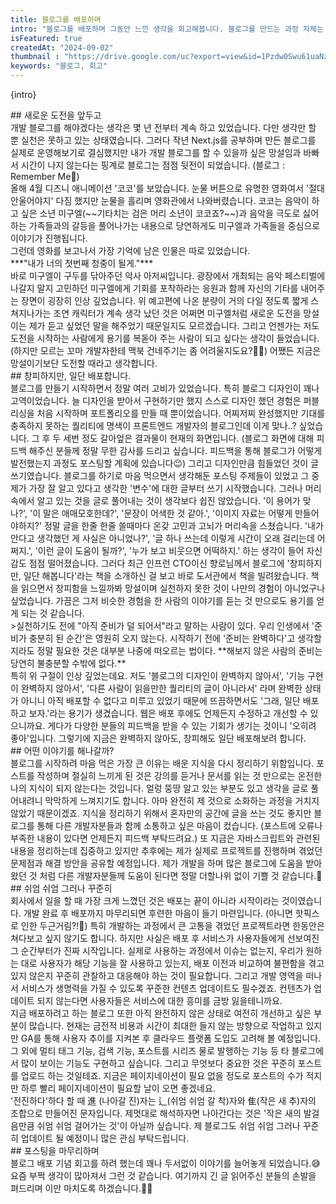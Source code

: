 ```yaml
---
title: 블로그를 배포하며
intro: "블로그를 배포하며 그동안 느낀 생각을 회고해봅니다. 블로그를 만드는 과정 자체는 재밌었지만 막상 배포하는 것은 왜 계속 망설여졌는지, 앞으로 어떻게 블로그를 운영해 나갈 예정인지에 대한 이야기를 해보겠습니다."
isFeatured: true
createdAt: "2024-09-02"
thumbnail : "https://drive.google.com/uc?export=view&id=1Pzdw0Swu61uaNzkDeMVpjnejLY_V3rfc" 
keywords: "블로그, 회고"
---
```

<p>{intro}</p>
<Spacing size="lg" />
## 새로운 도전을 앞두고
<br/>
개발 블로그를 해야겠다는 생각은 몇 년 전부터 계속 하고 있었습니다. 다만 생각만 할 뿐 실천은 못하고 있는 상태였습니다. 그러다 작년 Next.js를 공부하며 만든 블로그를 실제로 운영해보기로 결심했지만 내가 개발 블로그를 할 수 있을까 싶은 망설임과 바빠서 시간이 나지 않는다는 핑계로 블로그는 점점 뒷전이 되었습니다. (블로그 : Remember Me🥹)
<br/>
올해 4월 디즈니 애니메이션 '코코'를 보았습니다. 눈물 버튼으로 유명한 영화여서 '절대 안울어야지' 다짐 했지만 눈물을 흘리며 영화관에서 나와버렸습니다.
코코는 음악이 하고 싶은 소년 미구엘(~~기타치는 검은 머리 소년이 코코죠?~~)과 음악을 극도로 싫어하는 가족들과의 갈등을 풀어나가는 내용으로 당연하게도 미구엘과 가족들을 중심으로 이야기가 진행됩니다. 
<br/>
그런데 영화를 보고나서 가장 기억에 남은 인물은 따로 있었습니다.
<br/>
<YoutubePlayer videoId="OF9Ixfq4BCI" elementId="youtube" start={355}/>
***"내가 너의 첫번째 청중이 될게."***
<br/>
바로 미구엘이 구두를 닦아주던 악사 아저씨입니다. 광장에서 개최되는 음악 페스티벌에 나갈지 말지 고민하던 미구엘에게 기회를 포착하라는 응원과 함께 자신의 기타를 내어주는 장면이 굉장히 인상 깊었습니다. 위 예고편에 나온 분량이 거의 다일 정도록 짧게 스쳐지나가는 조연 캐릭터가 계속 생각 났던 것은 어쩌면 미구엘처럼 새로운 도전을 망설이는 제가 듣고 싶었던 말을 해주었기 때문일지도 모르겠습니다. 그리고 언젠가는 저도 도전을 시작하는 사람에게 용기를 복돋아 주는 사람이 되고 싶다는 생각이 들었습니다. (하지만 모르는 꼬마 개발자한테 맥북 건네주기는 좀 어려울지도요?👩‍🦲)
어쨌든 지금은 망설이기보단 도전할 때라고 생각합니다.
<br/>
## 창피하지만, 일단 배포합니다.
<br/>
블로그를 만들기 시작하면서 정말 여러 고비가 있었습니다. 특히 블로그 디자인이 꽤나 고역이었습니다. 늘 디자인을 받아서 구현하기만 했지 스스로 디자인 했던 경험은 퍼블리싱을 처음 시작하며 포트폴리오를 만들 때 뿐이었습니다. 어찌저찌 완성했지만 기대를 충족하지 못하는 퀄리티에 명색이 프론트엔드 개발자의 블로그인데 이게 맞나..? 싶었습니다. 그 후 두 세번 정도 갈아엎은 결과물이 현재의 화면입니다. (블로그 화면에 대해 피드백 해주신 분들께 정말 무한 감사를 드리고 싶습니다. 피드백을 통해 블로그가 어떻게 발전했는지 과정도 포스팅할 계획에 있습니다😉) 
그리고 디자인만큼 힘들었던 것이 글쓰기였습니다. 블로그를 하기로 마음 먹으면서 생각해둔 포스팅 주제들이 있었고 그 중 제가 가장 잘 알고 있다고 생각한 '변수'에 대한 글부터 쓰기 시작했습니다. 그러나 머리 속에서 알고 있는 것을 글로 풀어내는 것이 생각보다 쉽진 않았습니다. '이 용어가 맞나?', '이 말은 애매모호한데?', '문장이 어색한 것 같아.', '이미지 자료는 어떻게 만들어야하지?' 정말 글을 한줄 한줄 쓸때마다 온갖 고민과 고뇌가 머리속을 스쳤습니다. '내가 안다고 생각했던 게 사실은 아니었나?', '글 하나 쓰는데 이렇게 시간이 오래 걸리는데 어쩌지.', '이런 글이 도움이 될까?', '누가 보고 비웃으면 어떡하지.' 하는 생각이 들어 자신감도 점점 떨어졌습니다.       
그러다 최근 인프런 CTO이신 향로님께서 블로그에 '창피하지만, 일단 해봅니다'라는 책을 소개하신 걸 보고 바로 도서관에서 책을 빌려왔습니다.
책을 읽으면서 창피함을 느낄까봐 망설이며 실천하지 못한 것이 나만의 경험이 아니었구나 싶었습니다. 가끔은 그저 비슷한 경험을 한 사람의 이야기를 듣는 것 만으로도 용기를 얻게 되는 것 같습니다.
<br/>
>실천하기도 전에 "아직 준비가 덜 되어서"라고 말하는 사람이 있다. 우리 인생에서 '준비가 충분히 된 순간'은 영원히 오지 않는다. 시작하기 전에 '준비는 완벽하다'고 생각할지라도 정말 필요한 것은 대부분 나중에 떠오르는 법이다. **해보지 않은 사람의 준비는 당연히 불충분할 수밖에 없다.**

<br/>
특히 위 구절이 인상 깊었는데요. 저도 '블로그의 디자인이 완벽하지 않아서', '기능 구현이 완벽하지 않아서', '다른 사람이 읽을만한 퀄리티의 글이 아니라서' 라며 완벽한 상태가 아니니 아직 배포할 수 없다고 미루고 있었기 때문에 뜨끔하면서도 '그래, 일단 배포하고 보자.'라는 용기가 생겼습니다. 웹은 배포 후에도 언제든지 수정하고 개선할 수 있으니까요. 게다가 다양한 분들의 피드백을 받을 수 있는 기회가 생기는 것이니 '오히려 좋아'입니다.
그렇기에 지금은 완벽하지 않아도, 창피해도 일단 배포해보려 합니다. 
<br/>
## 어떤 이야기를 해나갈까?
<br/>
블로그를 시작하려 마음 먹은 가장 큰 이유는 배운 지식을 다시 정리하기 위함입니다. 포스트를 작성하며 절실히 느끼게 된 것은 강의를 듣거나 문서를 읽는 것 만으로는 온전한 나의 지식이 되지 않는다는 것입니다. 얼렁 뚱땅 알고 있는 부분도 있고 생각을 글로 풀어내려니 막막하게 느껴지기도 합니다. 아마 완전히 제 것으로 소화하는 과정을 거치지 않았기 때문이겠죠. 지식을 정리하기 위해서 혼자만의 공간에 글을 쓰는 것도 좋지만 블로그를 통해 다른 개발자분들과 함께 소통하고 싶은 마음이 컸습니다. (포스트에 오류나 부족한 내용이 있다면 언제든지 피드백 부탁드려요.) 또 지금은 자바스크립트와 관련된 내용을 정리하는데 집중하고 있지만 추후에는 제가 실제로 프로젝트를 진행하며 겪었던 문제점과 해결 방안을 공유할 예정입니다. 제가 개발을 하며 많은 블로그에 도움을 받아왔던 것 처럼 다른 개발자분들께 도움이 된다면 정말 더할나위 없이 기쁠 것 같습니다.🥰  
<br/>
## 쉬엄 쉬엄 그러나 꾸준히
<br/>
회사에서 일을 할 때 가장 크게 느꼈던 것은 배포는 끝이 아니라 시작이라는 것이였습니다. 개발 완료 후 배포까지 마무리되면 후련한 마음이 들기 마련입니다. (아니면 핫픽스로 인한 두근거림?!🫣) 특히 개발하는 과정에서 큰 고통을 겪었던 프로젝트라면 한동안은 쳐다보고 싶지 않기도 합니다. 하지만 사실은 배포 후 서비스가 사용자들에게 선보여진 그 순간부터가 진짜 시작입니다. 실제로 사용하는 과정에서 이슈는 없는지, 우리가 원하는 대로 사용자가 해당 기능을 잘 사용하고 있는지, 배포 이전과 비교하여 불편함을 겪고 있지 않은지 꾸준히 관찰하고 대응해야 하는 것이 필요합니다. 그리고 개발 영역을 떠나서 서비스가 생명력을 가질 수 있도록 꾸준한 컨텐츠 업데이트도 필수겠죠. 컨텐츠가 업데이트 되지 않는다면 사용자들은 서비스에 대한 흥미를 금방 잃을테니까요.
<br/>
지금 배포하려고 하는 블로그 또한 아직 완전하지 않은 상태로 여전히 개선하고 싶은 부분이 많습니다.
현재는 금전적 비용과 시간이 최대한 들지 않는 방향으로 작업하고 있지만 GA를 통해 사용자 추이를 지켜본 후 클라우드 플랫폼 도입도 고려해 볼 예정입니다.
그 외에 멀티 태그 기능, 검색 기능, 포스트를 시리즈 물로 발행하는 기능 등 타 블로그에서 많이 보이는 기능도 구현하고 싶습니다.
그리고 무엇보다 중요한 것은 꾸준히 포스트를 업로드 하는 것일테죠.
지금은 페이지네이션이 필요 없을 정도로 포스트의 수가 적지만 하루 빨리 페이지네이션이 필요할 날이 오면 좋겠네요.     
<br/>
'전진하다'하다 할 때 進 (나아갈 진)자는 辶(쉬엄 쉬엄 갈 착)자와 隹(작은 새 추)자의 조합으로 만들어진 문자입니다. 제멋대로 해석하자면 나아간다는 것은 '작은 새의 발걸음만큼 쉬엄 쉬엄 걸어가는 것'이 아닐까 싶습니다. 제 블로그도 쉬엄 쉬엄 그러나 꾸준히 업데이트 될 예정이니 많은 관심 부탁드립니다.
<br/>
## 포스팅을 마무리하며
<br/>
블로그 배포 기념 회고를 하려 했는데 꽤나 두서없이 이야기를 늘어놓게 되었습니다.😅 요즘 부쩍 생각이 많아져서 그런 것 같습니다. 여기까지 긴 글 읽어주신 분들의 손발을 펴드리며 이만 마치도록 하겠습니다.👋👋






